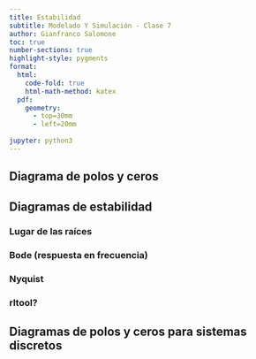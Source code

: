 ```yaml
---
title: Estabilidad
subtitle: Modelado Y Simulación - Clase 7
author: Gianfranco Salomone
toc: true
number-sections: true
highlight-style: pygments
format: 
  html: 
    code-fold: true
    html-math-method: katex
  pdf: 
    geometry: 
      - top=30mm
      - left=20mm
    
jupyter: python3
---
```


## Diagrama de polos y ceros

## Diagramas de estabilidad
### Lugar de las raíces
### Bode (respuesta en frecuencia)
### Nyquist
### rltool?

## Diagramas de polos y ceros para sistemas discretos
